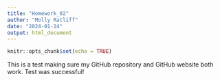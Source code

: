 ```yaml
---
title: "Homework_02"
author: "Molly Ratliff"
date: "2024-01-24"
output: html_document
---
```


```r
knitr::opts_chunk$set(echo = TRUE)
```

This is a test making sure my GitHub repository and GitHub website both work. Test was successful!